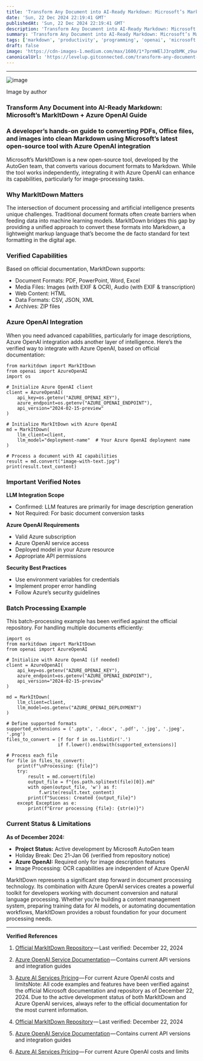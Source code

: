 ```yaml
---
title: 'Transform Any Document into AI-Ready Markdown: Microsoft’s MarkItDown + Azure OpenAI Guide'
date: 'Sun, 22 Dec 2024 22:19:41 GMT'
publishedAt: 'Sun, 22 Dec 2024 22:19:41 GMT'
description: 'Transform Any Document into AI-Ready Markdown: Microsoft’s MarkItDown + Azure OpenAI Guide'
summary: 'Transform Any Document into AI-Ready Markdown: Microsoft’s MarkItDown + Azure OpenAI Guide'
tags: ['markdown', 'productivity', 'programming', 'openai', 'microsoft']
draft: false
image: 'https://cdn-images-1.medium.com/max/1600/1*7prmWElJ3rqdbMK_z9uAXw.png'
canonicalUrl: 'https://levelup.gitconnected.com/transform-any-document-into-ai-ready-markdown-microsofts-markitdown-azure-openai-guide-6e980be4ff8f?source=rss-4185da29d9e1------2'
---
```


---

![image](https://cdn-images-1.medium.com/max/1600/1*7prmWElJ3rqdbMK_z9uAXw.png)

Image by author

### Transform Any Document into AI-Ready Markdown: Microsoft’s MarkItDown + Azure OpenAI Guide

### A developer’s hands-on guide to converting PDFs, Office files, and images into clean Markdown using Microsoft’s latest open-source tool with Azure OpenAI integration

Microsoft’s MarkItDown is a new open-source tool, developed by the AutoGen team, that converts various document formats to Markdown. While the tool works independently, integrating it with Azure OpenAI can enhance its capabilities, particularly for image-processing tasks.

### Why MarkItDown Matters

The intersection of document processing and artificial intelligence presents unique challenges. Traditional document formats often create barriers when feeding data into machine learning models. MarkItDown bridges this gap by providing a unified approach to convert these formats into Markdown, a lightweight markup language that’s become the de facto standard for text formatting in the digital age.

### Verified Capabilities

Based on official documentation, MarkItDown supports:

- Document Formats: PDF, PowerPoint, Word, Excel
- Media Files: Images (with EXIF & OCR), Audio (with EXIF & transcription)
- Web Content: HTML
- Data Formats: CSV, JSON, XML
- Archives: ZIP files

### Azure OpenAI Integration

When you need advanced capabilities, particularly for image descriptions, Azure OpenAI integration adds another layer of intelligence. Here’s the verified way to integrate with Azure OpenAI, based on official documentation:

```
from markitdown import MarkItDown
from openai import AzureOpenAI
import os

# Initialize Azure OpenAI client
client = AzureOpenAI(
    api_key=os.getenv("AZURE_OPENAI_KEY"),
    azure_endpoint=os.getenv("AZURE_OPENAI_ENDPOINT"),
    api_version="2024-02-15-preview"
)

# Initialize MarkItDown with Azure OpenAI
md = MarkItDown(
    llm_client=client,
    llm_model="deployment-name"  # Your Azure OpenAI deployment name
)

# Process a document with AI capabilities
result = md.convert("image-with-text.jpg")
print(result.text_content)
```

### Important Verified Notes

**LLM Integration Scope**

- Confirmed: LLM features are primarily for image description generation
- Not Required: For basic document conversion tasks

**Azure OpenAI Requirements**

- Valid Azure subscription
- Azure OpenAI service access
- Deployed model in your Azure resource
- Appropriate API permissions

**Security Best Practices**

- Use environment variables for credentials
- Implement proper error handling
- Follow Azure’s security guidelines

### Batch Processing Example

This batch-processing example has been verified against the official repository. For handling multiple documents efficiently:

```
import os
from markitdown import MarkItDown
from openai import AzureOpenAI

# Initialize with Azure OpenAI (if needed)
client = AzureOpenAI(
    api_key=os.getenv("AZURE_OPENAI_KEY"),
    azure_endpoint=os.getenv("AZURE_OPENAI_ENDPOINT"),
    api_version="2024-02-15-preview"
)

md = MarkItDown(
    llm_client=client,
    llm_model=os.getenv("AZURE_OPENAI_DEPLOYMENT")
)

# Define supported formats
supported_extensions = ('.pptx', '.docx', '.pdf', '.jpg', '.jpeg', '.png')
files_to_convert = [f for f in os.listdir('.')
                   if f.lower().endswith(supported_extensions)]

# Process each file
for file in files_to_convert:
    print(f"\nProcessing: {file}")
    try:
        result = md.convert(file)
        output_file = f"{os.path.splitext(file)[0]}.md"
        with open(output_file, 'w') as f:
            f.write(result.text_content)
        print(f"Success: Created {output_file}")
    except Exception as e:
        print(f"Error processing {file}: {str(e)}")
```

### Current Status & Limitations

**As of December 2024:**

- **Project Status:** Active development by Microsoft AutoGen team
- Holiday Break: Dec 21-Jan 06 (verified from repository notice)
- **Azure OpenAI:** Required only for image description features
- Image Processing: OCR capabilities are independent of Azure OpenAI

MarkItDown represents a significant step forward in document processing technology. Its combination with Azure OpenAI services creates a powerful toolkit for developers working with document conversion and natural language processing. Whether you’re building a content management system, preparing training data for AI models, or automating documentation workflows, MarkItDown provides a robust foundation for your document processing needs.

---

**Verified References**

1. [Official MarkItDown Repository](https://github.com/microsoft/markitdown) — Last verified: December 22, 2024
2. [Azure OpenAI Service Documentation](https://learn.microsoft.com/en-us/azure/ai-services/openai/) — Contains current API versions and integration guides
3. [Azure AI Services Pricing](https://azure.microsoft.com/en-us/pricing/details/cognitive-services/openai-service/) — For current Azure OpenAI costs and limitsNote: All code examples and features have been verified against the official Microsoft documentation and repository as of December 22, 2024. Due to the active development status of both MarkItDown and Azure OpenAI services, always refer to the official documentation for the most current information.

4. [Official MarkItDown Repository](https://github.com/microsoft/markitdown) — Last verified: December 22, 2024
5. [Azure OpenAI Service Documentation](https://learn.microsoft.com/en-us/azure/ai-services/openai/) — Contains current API versions and integration guides
6. [Azure AI Services Pricing](https://azure.microsoft.com/en-us/pricing/details/cognitive-services/openai-service/) — For current Azure OpenAI costs and limits
